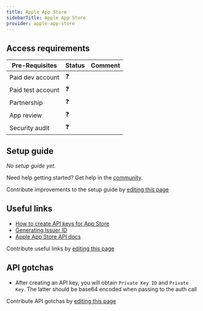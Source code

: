 ```yaml
---
title: Apple App Store
sidebarTitle: Apple App Store
provider: apple-app-store
---
```



<Overview />
<PreBuiltTooling />
<PreBuiltUseCases />

## Access requirements
| Pre-Requisites | Status | Comment|
| - | - | - |
| Paid dev account | ❓ |  |
| Paid test account | ❓ |  |
| Partnership | ❓ | |
| App review | ❓ |  |
| Security audit | ❓ | |


## Setup guide

_No setup guide yet._

<Tip>Need help getting started? Get help in the [community](https://nango.dev/slack).</Tip>

<Note>Contribute improvements to the setup guide by [editing this page](https://github.com/nangohq/nango/tree/master/docs-v2/integrations/all/apple-app-store.mdx)</Note>


## Useful links

-   [How to create API keys for App Store](https://developer.apple.com/documentation/appstoreconnectapi/creating_api_keys_for_app_store_connect_api)
-   [Generating Issuer ID](https://developer.apple.com/documentation/appstoreconnectapi/generating_tokens_for_api_requests#3028613)
-   [Apple App Store API docs](https://developer.apple.com/documentation/appstoreconnectapi)

<Note>Contribute useful links by [editing this page](https://github.com/nangohq/nango/tree/master/docs-v2/integrations/all/apple-app-store.mdx)</Note>

## API gotchas
-   After creating an API key, you will obtain `Private Key ID` and `Private Key`. The latter should be base64 encoded when passing to the auth call

<Note>Contribute API gotchas by [editing this page](https://github.com/nangohq/nango/tree/master/docs-v2/integrations/all/apple-app-store.mdx)</Note>
